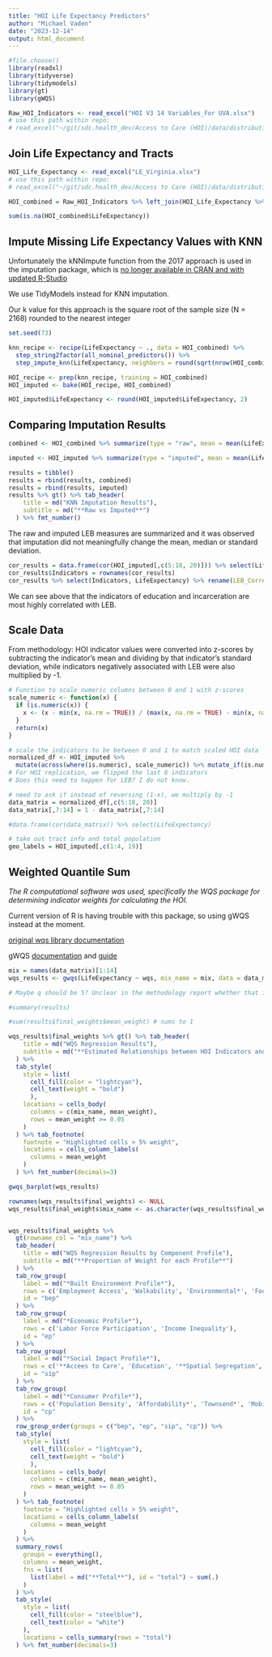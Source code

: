 ```yaml
---
title: "HOI Life Expectancy Predictors"
author: "Michael Vaden"
date: "2023-12-14"
output: html_document
---
```


```r
#file.choose()
library(readxl)
library(tidyverse)
library(tidymodels)
library(gt)
library(gWQS)
```

```r
Raw_HOI_Indicators <- read_excel("HOI V3 14 Variables_For UVA.xlsx")
# use this path within repo:
# read_excel("~/git/sdc.health_dev/Access to Care (HOI)/data/distribution/HOI V3 14 Variables_For UVA.xlsx")
```

## Join Life Expectancy and Tracts

```r
HOI_Life_Expectancy <- read_excel("LE_Virginia.xlsx")
# use this path within repo:
# read_excel("~/git/sdc.health_dev/Access to Care (HOI)/data/distribution/LE_Virginia.xlsx")

HOI_combined = Raw_HOI_Indicators %>% left_join(HOI_Life_Expectancy %>% rename("CT2" = `Census tract`), by="CT2") %>% rename("LifeExpectancy" = "e(0)")

sum(is.na(HOI_combined$LifeExpectancy))
```

## Impute Missing Life Expectancy Values with KNN

Unfortunately the kNNImpute function from the 2017 approach is used in the imputation package, which is [no longer available in CRAN and with updated R-Studio](https://cran.r-project.org/web/packages/imputation/index.html)

We use TidyModels instead for KNN imputation.

Our k value for this approach is the square root of the sample size (N = 2168) rounded to the nearest integer

```r
set.seed(73)

knn_recipe <- recipe(LifeExpectancy ~ ., data = HOI_combined) %>%
  step_string2factor(all_nominal_predictors()) %>%
  step_impute_knn(LifeExpectancy, neighbors = round(sqrt(nrow(HOI_combined))))

HOI_recipe <- prep(knn_recipe, training = HOI_combined)
HOI_imputed <- bake(HOI_recipe, HOI_combined)

HOI_imputed$LifeExpectancy <- round(HOI_imputed$LifeExpectancy, 2)
```

## Comparing Imputation Results

```r
combined <- HOI_combined %>% summarize(type = "raw", mean = mean(LifeExpectancy, na.rm=TRUE), median = median(LifeExpectancy, na.rm=TRUE), sd = sd(LifeExpectancy, na.rm=TRUE), n = sum(!is.na(LifeExpectancy)))

imputed <- HOI_imputed %>% summarize(type = "imputed", mean = mean(LifeExpectancy, na.rm=TRUE), median = median(LifeExpectancy, na.rm=TRUE), sd = sd(LifeExpectancy, na.rm=TRUE), n = n())

results = tibble()
results = rbind(results, combined)
results = rbind(results, imputed)
results %>% gt() %>% tab_header(
    title = md("KNN Imputation Results"),
    subtitle = md("**Raw vs Imputed**")
  ) %>% fmt_number()
```

The raw and imputed LEB measures are summarized and it was observed that imputation did not meaningfully change the mean, median or standard deviation.

```r
cor_results = data.frame(cor(HOI_imputed[,c(5:18, 20)])) %>% select(LifeExpectancy)
cor_results$Indicators = rownames(cor_results) 
cor_results %>% select(Indicators, LifeExpectancy) %>% rename(LEB_Correlation = LifeExpectancy) %>% gt() %>% fmt_number(decimals=3)

```

We can see above that the indicators of education and incarceration are most highly correlated with LEB.

## Scale Data

From methodology: HOI indicator values were converted into z-scores by subtracting the indicator's mean and dividing by that indicator's standard deviation, while indicators negatively associated with LEB were also multiplied by -1.

```r
# Function to scale numeric columns between 0 and 1 with z-scores
scale_numeric <- function(x) {
  if (is.numeric(x)) {
    x <- (x - min(x, na.rm = TRUE)) / (max(x, na.rm = TRUE) - min(x, na.rm = TRUE))
  }
  return(x)
}

# scale the indicators to be between 0 and 1 to match scaled HOI data
normalized_df <- HOI_imputed %>%
  mutate(across(where(is.numeric), scale_numeric)) %>% mutate_if(is.numeric, round, digits=3)
# For HOI replication, we flipped the last 8 indicators
# Does this need to happen for LEB? I do not know.

# need to ask if instead of reversing (1-x), we multiply by -1
data_matrix = normalized_df[,c(5:18, 20)]
data_matrix[,7:14] = 1 - data_matrix[,7:14]

#data.frame(cor(data_matrix)) %>% select(LifeExpectancy)
```

```r
# take out tract info and total population
geo_labels = HOI_imputed[,c(1:4, 19)]
```

## Weighted Quantile Sum

*The R computational software was used, specifically the WQS package for determining indicator weights for calculating the HOI.*

Current version of R is having trouble with this package, so using gWQS instead at the moment.

[original wqs library documentation](https://cran.r-project.org/web/packages/wqs/wqs.pdf)

gWQS [documentation](https://cran.r-project.org/web/packages/gWQS/gWQS.pdf) and [guide](https://cran.r-project.org/web/packages/gWQS/vignettes/gwqs-vignette.html)

```r
mix = names(data_matrix)[1:14]
wqs_results <- gwqs(LifeExpectancy ~ wqs, mix_name = mix, data = data_matrix, q=4, b=100) # matching the parameters from the original methodology - other wqs library guide referenced in files has 4 quantiles and 100 bootstrap samples by default

# Maybe q should be 5? Unclear in the methodology report whether that is done in the WQS

#summary(results)

#sum(results$final_weights$mean_weight) # sums to 1

wqs_results$final_weights %>% gt() %>% tab_header(
    title = md("WQS Regression Results"),
    subtitle = md("**Estimated Relationships between HOI Indicators and LEB**")
  ) %>%
  tab_style(
    style = list(
      cell_fill(color = "lightcyan"),
      cell_text(weight = "bold")
      ),
    locations = cells_body(
      columns = c(mix_name, mean_weight),
      rows = mean_weight >= 0.05
    )
  ) %>% tab_footnote(
    footnote = "Highlighted cells > 5% weight",
    locations = cells_column_labels(
      columns = mean_weight
    )
  ) %>% fmt_number(decimals=3)
```

```r
gwqs_barplot(wqs_results)
```

```r
rownames(wqs_results$final_weights) <- NULL
wqs_results$final_weights$mix_name <- as.character(wqs_results$final_weights$mix_name)


wqs_results$final_weights %>%
  gt(rowname_col = "mix_name") %>%
  tab_header(
    title = md("WQS Regression Results by Component Profile"),
    subtitle = md("**Proportion of Weight for each Profile**")
  ) %>%
  tab_row_group(
    label = md("*Built Environment Profile*"),
    rows = c('Employment Access', 'Walkability', 'Environmental*', 'Food Access*'),
    id = "bep"
  ) %>%
  tab_row_group(
    label = md("*Economic Profile*"),
    rows = c('Labor Force Participation', 'Income Inequality'),
    id = "ep"
  ) %>% 
  tab_row_group(
    label = md("*Social Impact Profile*"),
    rows = c('**Accees to Care', 'Education', '**Spatial Segregation', 'Incarceration*'),
    id = "sip"
  ) %>%
  tab_row_group(
    label = md("*Consumer Profile*"),
    rows = c('Population Density', 'Affordability*', 'Townsend*', 'Mobility*'),
    id = "cp"
  ) %>%
  row_group_order(groups = c("bep", "ep", "sip", "cp")) %>%
  tab_style(
    style = list(
      cell_fill(color = "lightcyan"),
      cell_text(weight = "bold")
      ),
    locations = cells_body(
      columns = c(mix_name, mean_weight),
      rows = mean_weight >= 0.05
    )
  ) %>% tab_footnote(
    footnote = "Highlighted cells > 5% weight",
    locations = cells_column_labels(
      columns = mean_weight
    )
  ) %>%
  summary_rows(
    groups = everything(),
    columns = mean_weight,
    fns = list(
      list(label = md("**Total**"), id = "total") ~ sum(.)
    )
  ) %>%
  tab_style(
    style = list(
      cell_fill(color = "steelblue"),
      cell_text(color = "white")
    ),
    locations = cells_summary(rows = "total")
  ) %>% fmt_number(decimals=3)
```
